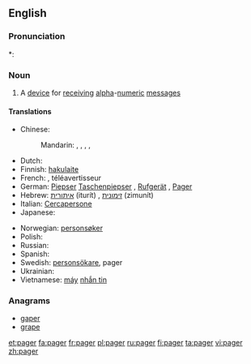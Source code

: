 ==English==

===Pronunciation===
*: {{rhymes|eɪdʒə(r)}}

===Noun===
{{en-noun}}

# A [[device]] for [[receive|receiving]] [[alpha]]-[[numeric]] [[message]]s

====Translations====
{{trans-top|device}}
* Chinese:
*: Mandarin: {{t|zh|呼叫器|tr=hūjiàoqì|sc=Hani}},  {{t|zh|BB機|sc=Hani}},  {{t|zh|BB机|tr=bībī-jī|sc=Hani}}, {{t|zh|BP機|sc=Hani}},  {{t|zh|BP机|tr=bīpī-jī|sc=Hani}}
* Dutch: {{t|nl|bieper}}
* Finnish: [[hakulaite]]
* French: {{t+|fr|bip|m}}, téléavertisseur
* German: [[Piepser]] {{m}} [[Taschenpiepser]] {{m}}, [[Rufgerät]] {{n}}, [[Pager]] {{m}}
* Hebrew: [[איתורית]] (iturít) {{f}}, [[זימונית]] (zimunít) {{f}}
* Italian: [[Cercapersone]] {{m}}
* Japanese: {{t-|ja|ポケットベル|tr=pokettoberu|sc=Jpan}}
{{trans-mid}}
* Norwegian: [[personsøker]] {{m}}
* Polish: {{l|pl|pager}} {{m}}
* Russian: {{t|ru|пейджер|tr=péjdžer|m|sc=Cyrl}}
* Spanish: {{t|es|buscapersonas|m}}
* Swedish: [[personsökare]], pager
* Ukrainian: {{t|uk|пейджер|tr=péjdžer|m|sc=Cyrl}}
* Vietnamese: [[máy]] [[nhắn tin]]
{{trans-bottom}}

===Anagrams===
* [[gaper]]
* [[grape]]

[[et:pager]]
[[fa:pager]]
[[fr:pager]]
[[pl:pager]]
[[ru:pager]]
[[fi:pager]]
[[ta:pager]]
[[vi:pager]]
[[zh:pager]]